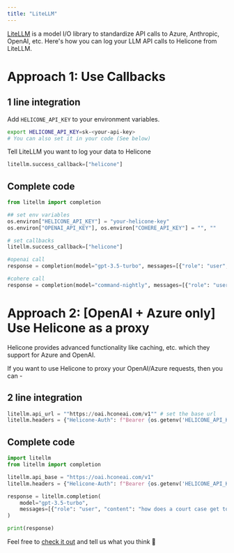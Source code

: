 ```yaml
---
title: "LiteLLM"
---
```


[LiteLLM](https://github.com/BerriAI/litellm) is a model I/O library to standardize API calls to Azure, Anthropic, OpenAI, etc. Here's how you can log your LLM API calls to Helicone from LiteLLM. 

<Tabs>
  <Tab title="Python">

# Approach 1: Use Callbacks

## 1 line integration

Add `HELICONE_API_KEY` to your environment variables.

```bash
export HELICONE_API_KEY=sk-<your-api-key>
# You can also set it in your code (See below)
```

Tell LiteLLM you want to log your data to Helicone

```python
litellm.success_callback=["helicone"]
```

## Complete code

```python
from litellm import completion

## set env variables
os.environ["HELICONE_API_KEY"] = "your-helicone-key" 
os.environ["OPENAI_API_KEY"], os.environ["COHERE_API_KEY"] = "", ""

# set callbacks
litellm.success_callback=["helicone"]

#openai call
response = completion(model="gpt-3.5-turbo", messages=[{"role": "user", "content": "Hi 👋 - i'm openai"}]) 

#cohere call
response = completion(model="command-nightly", messages=[{"role": "user", "content": "Hi 👋 - i'm cohere"}]) 

```

# Approach 2: [OpenAI + Azure only] Use Helicone as a proxy
Helicone provides advanced functionality like caching, etc. which they support for Azure and OpenAI.

If you want to use Helicone to proxy your OpenAI/Azure requests, then you can -

## 2 line integration
```python
litellm.api_url = ""https://oai.hconeai.com/v1"" # set the base url
litellm.headers = {"Helicone-Auth": f"Bearer {os.getenv('HELICONE_API_KEY')}"} # set your headers
```

## Complete code 
```python 
import litellm
from litellm import completion

litellm.api_base = "https://oai.hconeai.com/v1"
litellm.headers = {"Helicone-Auth": f"Bearer {os.getenv('HELICONE_API_KEY')}"}

response = litellm.completion(
    model="gpt-3.5-turbo",
    messages=[{"role": "user", "content": "how does a court case get to the Supreme Court?"}]
)

print(response)
```
</Tab>
</Tabs>

Feel free to [check it out](https://github.com/BerriAI/litellm) and tell us what you think 👋
